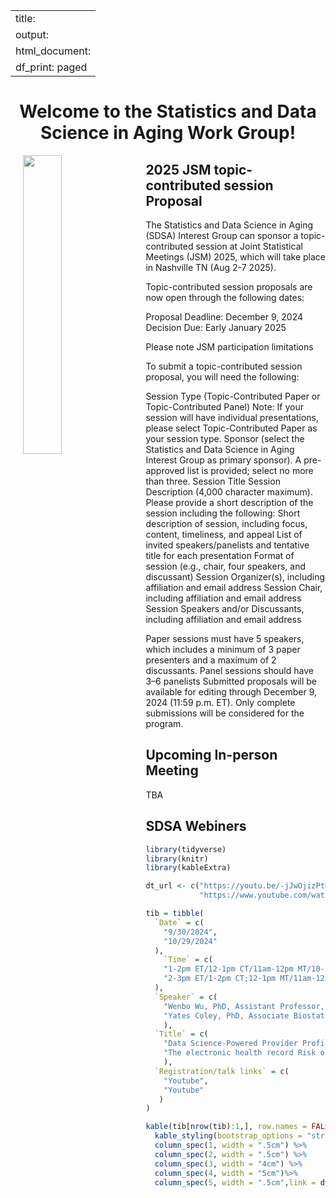 
---
title:
output:
  html_document:
    df_print: paged
---

<h1 style="text-align:center">Welcome to the Statistics and Data Science in Aging Work Group!</h1>

<p>

<img src="images/SDSAlogo2.webp" style="width:35%" align="left" hspace="20"> 

</p>


## 2025 JSM topic-contributed session Proposal

The Statistics and Data Science in Aging (SDSA) Interest Group can sponsor a topic-contributed session at Joint Statistical Meetings (JSM) 2025, which will take place in Nashville TN (Aug 2-7 2025).
 
Topic-contributed session proposals are now open through the following dates:

Proposal Deadline: December 9, 2024
Decision Due: Early January 2025
 
Please note  JSM participation limitations
 
To submit a topic-contributed session proposal, you will need the following:
 
Session Type (Topic-Contributed Paper or Topic-Contributed Panel) Note: If your session will have individual presentations, please select Topic-Contributed Paper as your session type.
Sponsor (select the Statistics and Data Science in Aging Interest Group as primary sponsor). A pre-approved list is provided; select no more than three.
Session Title
Session Description (4,000 character maximum). Please provide a short description of the session including the following:
Short description of session, including focus, content, timeliness, and appeal
List of invited speakers/panelists and tentative title for each presentation
Format of session (e.g., chair, four speakers, and discussant)
Session Organizer(s), including affiliation and email address
Session Chair, including affiliation and email address
Session Speakers and/or Discussants, including affiliation and email address
 
Paper sessions must have 5 speakers, which includes a minimum of 3 paper presenters and a maximum of 2 discussants. Panel sessions should have 3–6 panelists
Submitted proposals will be available for editing through December 9, 2024 (11:59 p.m. ET). Only complete submissions will be considered for the program.

## Upcoming In-person Meeting

TBA

## SDSA Webiners

```r
library(tidyverse)
library(knitr)
library(kableExtra)
```

```r

dt_url <- c("https://youtu.be/-jJwOjizPtU",
            "https://www.youtube.com/watch?v=dw74CQJZ3v0")

tib = tibble(
  `Date` = c(
    "9/30/2024",
    "10/29/2024"
  ),
    `Time` = c(
    "1-2pm ET/12-1pm CT/11am-12pm MT/10-11am PT",
    "2-3pm ET/1-2pm CT;12-1pm MT/11am-12pm PT"
  ),
  `Speaker` = c(
    "Wenbo Wu, PhD, Assistant Professor, Department of Population Health, NYU",
    "Yates Coley, PhD, Associate Biostatistics Investigator at Kaiser Permanente Washington Health Research Institute and Affiliate Associate Professor in the Department of Biostatistics at the University of Washington"
    ),
  `Title` = c(
    "Data Science-Powered Provider Profiling for Equitable Quality Care in Alzheimer's and Dementia",
    "The electronic health record Risk of Alzheimer’s and Dementia Assessment Rule (eRADAR): External validation and embedded pragmatic clinical trial in two real-world healthcare systems"
    ),
  `Registration/talk links` = c(
    "Youtube",
    "Youtube"
   )
)

kable(tib[nrow(tib):1,], row.names = FALSE) %>%
  kable_styling(bootstrap_options = "striped",font_size = 15, repeat_header_method = "replace") %>%
  column_spec(1, width = ".5cm") %>%
  column_spec(2, width = ".5cm") %>%
  column_spec(3, width = "4cm") %>%
  column_spec(4, width = "5cm")%>%
  column_spec(5, width = ".5cm",link = dt_url[nrow(tib):1])
```

